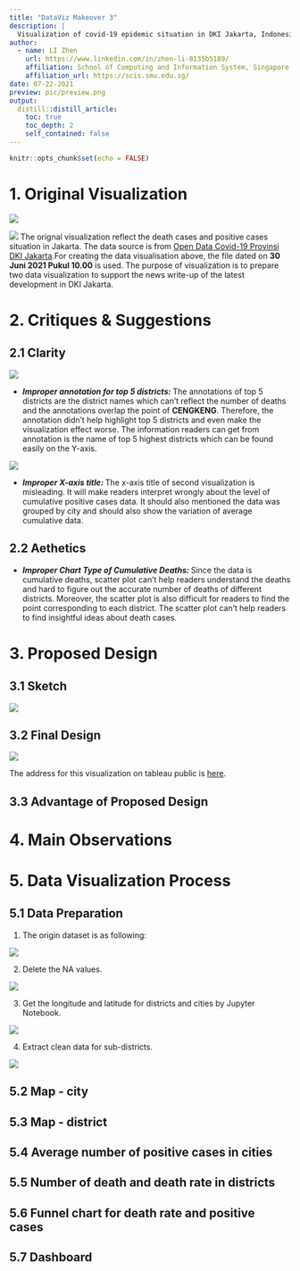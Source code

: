```yaml
---
title: "DataViz Makeover 3"
description: |
  Visualization of covid-19 epidemic situation in DKI Jakarta, Indonesia, June 2021
author:
  - name: LI Zhen
    url: https://www.linkedin.com/in/zhen-li-8135b5189/
    affiliation: School of Computing and Information System, Singapore Management University
    affiliation_url: https://scis.smu.edu.sg/
date: 07-22-2021
preview: pic/preview.png
output:
  distill::distill_article:
    toc: true
    toc_depth: 2
    self_contained: false
---
```

```r
knitr::opts_chunk$set(echo = FALSE)
```

# 1. Original Visualization

![](pic/ori1.jpg)

![](pic/ori2.jpg)
The orignal visualization reflect the death cases and positive cases situation in Jakarta. The data source is from [Open Data Covid-19 Provinsi DKI Jakarta](https://riwayat-file-covid-19-dki-jakarta-jakartagis.hub.arcgis.com/).For creating the data visualisation above, the file dated on **30 Juni 2021 Pukul 10.00** is used. The purpose of visualization is to prepare two data visualization to support the news write-up of the latest development in DKI Jakarta.

# 2. Critiques & Suggestions

## 2.1 Clarity 

![](pic/ori3.jpg)

- ***Improper annotation for top 5 districts: *** The annotations of top 5 districts are the district names which can't reflect the number of deaths and the annotations overlap the point of **CENGKENG**. Therefore, the annotation didn't help highlight top 5 districts and even make the visualization effect worse. The information readers can get from annotation is the name of top 5 highest districts which can be found easily on the Y-axis. 

![](pic/ori4.jpg)

- ***Improper X-axis title: *** The x-axis title of second visualization is misleading. It will make readers interpret wrongly about the level of cumulative positive cases data. It should also mentioned the data was grouped by city and should also show the variation of average cumulative data. 

## 2.2 Aethetics

- ***Improper Chart Type of Cumulative Deaths: *** Since the data is cumulative deaths, scatter plot can't help readers understand the deaths and hard to figure out the accurate number of deaths of different districts. Moreover, the scatter plot is also difficult for readers to find the point corresponding to each district. The scatter plot can't help readers to find insightful ideas about death cases.

# 3. Proposed Design

## 3.1 Sketch

![](pic/sketch.jpg)

## 3.2 Final Design

![](pic/Dashboard 1.jpg)

The address for this visualization on tableau public is [here](https://public.tableau.com/app/profile/zhen.li7736/viz/Book1_16270412233930/Dashboard1).

## 3.3 Advantage of Proposed Design



# 4. Main Observations

# 5. Data Visualization Process

## 5.1 Data Preparation

1. The origin dataset is as following:

![](pic/xlsx1.jpg)

2. Delete the NA values.

![](pic/xlsx2.jpg)

3. Get the longitude and latitude for districts and cities by Jupyter Notebook.

![](pic/xlsx3.jpg)

4. Extract clean data for sub-districts.

![](pic/xlsx4.jpg)

## 5.2 Map - city

## 5.3 Map - district

## 5.4 Average number of positive cases in cities

## 5.5 Number of death and death rate in districts

## 5.6 Funnel chart for death rate and positive cases

## 5.7 Dashboard


